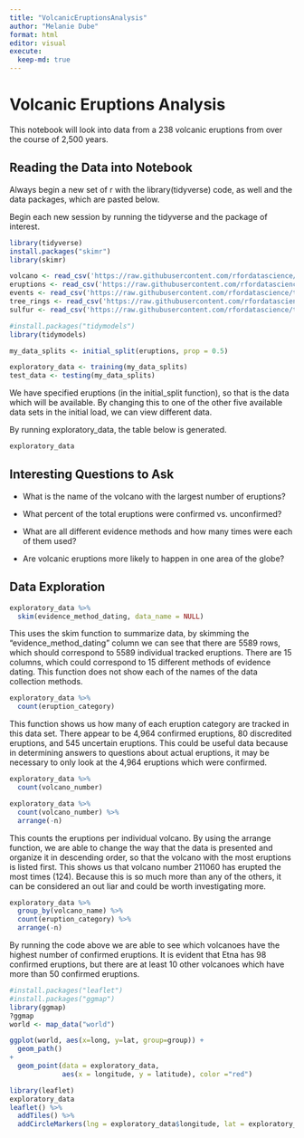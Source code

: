 ```yaml
---
title: "VolcanicEruptionsAnalysis"
author: "Melanie Dube"
format: html
editor: visual
execute: 
  keep-md: true
---
```


# Volcanic Eruptions Analysis

This notebook will look into data from a 238 volcanic eruptions from over the course of 2,500 years.

## Reading the Data into Notebook

Always begin a new set of r with the library(tidyverse) code, as well and the data packages, which are pasted below.

Begin each new session by running the tidyverse and the package of interest.

```r
library(tidyverse)
install.packages("skimr")
library(skimr)

volcano <- read_csv('https://raw.githubusercontent.com/rfordatascience/tidytuesday/master/data/2020/2020-05-12/volcano.csv')
eruptions <- read_csv('https://raw.githubusercontent.com/rfordatascience/tidytuesday/master/data/2020/2020-05-12/eruptions.csv')
events <- read_csv('https://raw.githubusercontent.com/rfordatascience/tidytuesday/master/data/2020/2020-05-12/events.csv')
tree_rings <- read_csv('https://raw.githubusercontent.com/rfordatascience/tidytuesday/master/data/2020/2020-05-12/tree_rings.csv')
sulfur <- read_csv('https://raw.githubusercontent.com/rfordatascience/tidytuesday/master/data/2020/2020-05-12/sulfur.csv')

```

```r
#install.packages("tidymodels")
library(tidymodels)

my_data_splits <- initial_split(eruptions, prop = 0.5)

exploratory_data <- training(my_data_splits)
test_data <- testing(my_data_splits)
```

We have specified eruptions (in the initial_split function), so that is the data which will be available. By changing this to one of the other five available data sets in the initial load, we can view different data.

By running exploratory_data, the table below is generated.

```r
exploratory_data
```

## Interesting Questions to Ask

-   What is the name of the volcano with the largest number of eruptions?

-   What percent of the total eruptions were confirmed vs. unconfirmed?

-   What are all different evidence methods and how many times were each of them used?

-   Are volcanic eruptions more likely to happen in one area of the globe?

## Data Exploration

```r
exploratory_data %>%
  skim(evidence_method_dating, data_name = NULL)
```

This uses the skim function to summarize data, by skimming the "evidence_method_dating" column we can see that there are 5589 rows, which should correspond to 5589 individual tracked eruptions. There are 15 columns, which could correspond to 15 different methods of evidence dating. This function does not show each of the names of the data collection methods.

```r
exploratory_data %>%
  count(eruption_category)
```

This function shows us how many of each eruption category are tracked in this data set. There appear to be 4,964 confirmed eruptions, 80 discredited eruptions, and 545 uncertain eruptions. This could be useful data because in determining answers to questions about actual eruptions, it may be necessary to only look at the 4,964 eruptions which were confirmed.

```r
exploratory_data %>%
  count(volcano_number)

exploratory_data %>%
  count(volcano_number) %>%
  arrange(-n)
```

This counts the eruptions per individual volcano. By using the arrange function, we are able to change the way that the data is presented and organize it in descending order, so that the volcano with the most eruptions is listed first. This shows us that volcano number 211060 has erupted the most times (124). Because this is so much more than any of the others, it can be considered an out liar and could be worth investigating more.

```r
exploratory_data %>%
  group_by(volcano_name) %>%
  count(eruption_category) %>%
  arrange(-n)


```

By running the code above we are able to see which volcanoes have the highest number of confirmed eruptions. It is evident that Etna has 98 confirmed eruptions, but there are at least 10 other volcanoes which have more than 50 confirmed eruptions.

```r
#install.packages("leaflet")
#install.packages("ggmap")
library(ggmap)
?ggmap
world <- map_data("world")

ggplot(world, aes(x=long, y=lat, group=group)) +
  geom_path() 
+
  geom_point(data = exploratory_data,
             aes(x = longitude, y = latitude), color ="red")

library(leaflet)
exploratory_data
leaflet() %>%
  addTiles() %>%
  addCircleMarkers(lng = exploratory_data$longitude, lat = exploratory_data$latitude, radius = 0.5)
```
